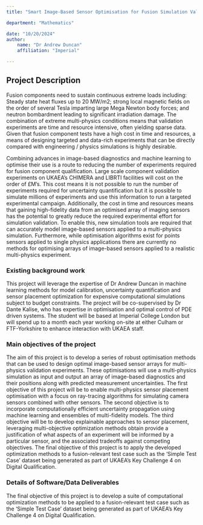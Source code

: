 ```yaml
---
title: "Smart Image-Based Sensor Optimisation for Fusion Simulation Validation"

department: "Mathematics"

date: "10/20/2024"
author: 
    name: "Dr Andrew Duncan"
    affiliation: "Imperial"

---
```

## Project Description

Fusion components need to sustain continuous extreme loads including: Steady state heat fluxes up to 20 MW/m2; strong local magnetic fields on the order of several Tesla imparting large Mega Newton body forces; and neutron bombardment leading to significant irradiation damage. The combination of extreme multi-physics conditions means that validation experiments are time and resource intensive, often yielding sparse data. Given that fusion component tests have a high cost in time and resources, a means of designing targeted and data-rich experiments that can be directly compared with engineering / physics simulations is highly desirable. 

Combining advances in image-based diagnostics and machine learning to optimise their use is a route to reducing the number of experiments required for fusion component qualification. Large scale component validation experiments on UKAEA’s CHIMERA and LIBRTI facilities will cost on the order of £M’s. This cost means it is not possible to run the number of experiments required for uncertainty quantification but it is possible to simulate millions of experiments and use this information to run a targeted experimental campaign. Additionally, the cost in time and resources means that gaining high-fidelity data from an optimised array of imaging sensors has the potential to greatly reduce the required experimental effort for simulation validation. To enable this, new simulation tools are required that can accurately model image-based sensors applied to a multi-physics simulation. Furthermore, while optimisation algorithms exist for points sensors applied to single physics applications there are currently no methods for optimising arrays of image-based sensors applied to a realistic multi-physics experiment. 

### Existing background work
This project will leverage the expertise of Dr Andrew Duncan in machine learning methods for model calibration, uncertainty quantification and sensor placement optimization for expensive computational simulations subject to budget constraints.  The project will be co-supervised by Dr Dante Kalise, who has expertise in optimisation and optimal control of PDE driven systems.   The student will be based at Imperial College London but will spend up to a month each year working on-site at either Culham or FTF-Yorkshire to enhance interaction with UKAEA staff.



### Main objectives of the project

The aim of this project is to develop a series of robust optimisation methods that can be used to design optimal image-based sensor arrays for multi-physics validation experiments. These optimisations will use a multi-physics simulation as input and output an array of image-based diagnostics and their positions along with predicted measurement uncertainties. The first objective of this project will be to enable multi-physics sensor placement optimisation with a focus on ray-tracing algorithms for simulating camera sensors combined with other sensors. The second objective is to incorporate computationally efficient uncertainty propagation using machine learning and ensembles of multi-fidelity models.  The third objective will be to develop explainable approaches to sensor placement, leveraging multi-objective optimization methods obtain provide a justification of what aspects of an experiment will be informed by a particular sensor, and the associated tradeoffs against competing objectives.    The final objective of this project is to apply the developed optimization methods to a fusion-relevant test case such as the ‘Simple Test Case’ dataset being generated as part of UKAEA’s Key Challenge 4 on Digital Qualification.

### Details of Software/Data Deliverables

The final objective of this project is to develop a suite of computational optimization methods to be applied to a fusion-relevant test case such as the ‘Simple Test Case’ dataset being generated as part of UKAEA’s Key Challenge 4 on Digital Qualification.
